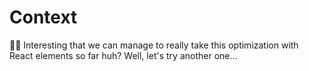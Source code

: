 # Context

<EpicVideo url="https://www.epicreact.dev/workshops/react-performance/context/solution" />

👨‍💼 Interesting that we can manage to really take this optimization with React
elements so far huh? Well, let's try another one...
